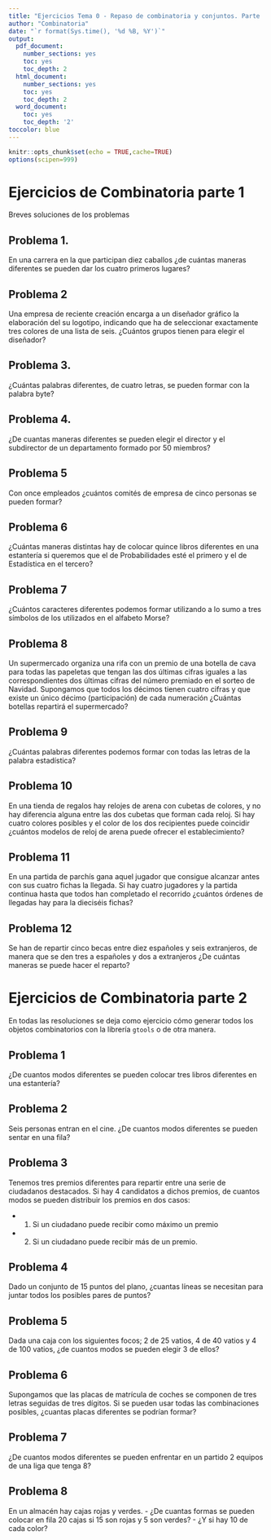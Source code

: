 ```yaml
---
title: "Ejercicios Tema 0 - Repaso de combinatoria y conjuntos. Parte  1 y Parte 2"
author: "Combinatoria"
date: "`r format(Sys.time(), '%d %B, %Y')`"
output:
  pdf_document:
    number_sections: yes
    toc: yes
    toc_depth: 2
  html_document:
    number_sections: yes
    toc: yes
    toc_depth: 2
  word_document:
    toc: yes
    toc_depth: '2'
toccolor: blue
---
```


```r
knitr::opts_chunk$set(echo = TRUE,cache=TRUE)
options(scipen=999)
```


# Ejercicios de Combinatoria parte 1

Breves soluciones de los problemas

## Problema 1.

En una carrera en la que participan diez caballos ¿de cuántas maneras diferentes se pueden dar los cuatro primeros lugares?

## Problema 2

Una empresa de reciente creación encarga a un diseñador gráfico la elaboración del su logotipo, indicando que ha de seleccionar exactamente tres colores de una lista de seis. ¿Cuántos grupos tienen para elegir el diseñador?


## Problema 3.

¿Cuántas palabras diferentes, de cuatro letras, se pueden formar con la palabra byte?

## Problema 4. 

¿De cuantas maneras diferentes se pueden elegir el director y el subdirector de un departamento formado por 50 miembros?

## Problema 5 

Con once empleados ¿cuántos comités de empresa de cinco personas se pueden formar?


## Problema 6

¿Cuántas maneras distintas hay de colocar quince libros diferentes en una estantería si queremos que el de Probabilidades esté el primero y el de Estadística en el tercero?

## Problema 7 

¿Cuántos caracteres diferentes podemos formar utilizando a lo sumo a tres símbolos de los utilizados en el alfabeto Morse?

## Problema 8

Un supermercado organiza una rifa con un premio de una botella de cava para todas las papeletas que tengan las dos últimas cifras iguales a las correspondientes dos últimas cifras del número premiado en el sorteo de Navidad. Supongamos que todos los décimos tienen cuatro cifras y que existe un único décimo (participación) de cada numeración ¿Cuántas botellas repartirá el supermercado?


## Problema 9

¿Cuántas palabras diferentes podemos formar con todas las letras de la palabra estadística?


## Problema 10

En una tienda de regalos hay relojes de arena con cubetas de colores, y no hay diferencia alguna entre las dos cubetas que forman cada reloj. Si hay cuatro colores posibles y el color de los dos recipientes puede coincidir ¿cuántos modelos de reloj de arena puede ofrecer el establecimiento?

## Problema 11

En una partida de parchís gana aquel jugador que consigue alcanzar antes con sus cuatro fichas la llegada. Si hay cuatro jugadores y la partida continua hasta que todos han completado el recorrido ¿cuántos órdenes de llegadas hay para la dieciséis fichas?


## Problema 12

Se han de repartir cinco becas entre diez españoles y seis extranjeros, de manera que se den tres a españoles y dos a extranjeros ¿De cuántas maneras se puede hacer el reparto?


\newpage

# Ejercicios de Combinatoria parte 2

En todas las resoluciones se deja como ejercicio cómo generar todos los objetos combinatorios con la librería `gtools` o de otra manera. 


## Problema 1

¿De cuantos modos diferentes se pueden colocar tres libros diferentes en una estantería?

## Problema  2

Seis personas entran en el cine. ¿De cuantos modos diferentes se pueden sentar en una fila?


## Problema 3

Tenemos tres premios diferentes para repartir entre una serie de ciudadanos destacados. Si hay 4 candidatos a dichos premios, de cuantos modos se pueden distribuir los premios en dos casos:

* 1. Si un ciudadano puede recibir como máximo un premio
* 2. Si un ciudadano puede recibir más de un premio.


## Problema 4

Dado un conjunto de 15 puntos del plano, ¿cuantas líneas se necesitan para juntar todos los posibles pares de puntos? 

## Problema 5

Dada una caja con los siguientes focos; 2 de 25 vatios, 4 de 40 vatios y 4 de 100 vatios, ¿de cuantos modos se pueden elegir 3 de ellos?


## Problema 6

Supongamos que las placas de matrícula de coches se componen de tres letras seguidas de tres dígitos. Si se pueden usar todas las combinaciones posibles, ¿cuantas placas diferentes se podrían formar?

## Problema 7

 ¿De cuantos modos diferentes se pueden enfrentar en un partido 2 equipos de una liga que tenga 8?


## Problema 8

En un almacén hay cajas rojas y verdes. 
    - ¿De cuantas formas se pueden colocar en fila 20 cajas si 15 son rojas y 5 son verdes? 
    - ¿Y si hay 10 de cada color?



